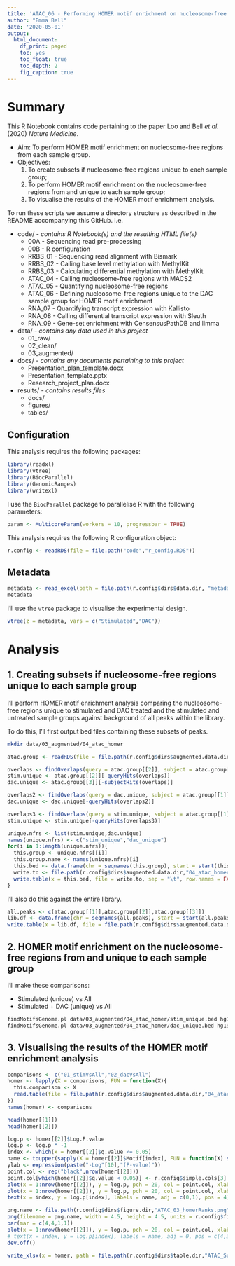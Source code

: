 ```yaml
---
title: 'ATAC_06 - Performing HOMER motif enrichment on nucleosome-free regions from each sample group'
author: "Emma Bell"
date: '2020-05-01'
output:
  html_document:
    df_print: paged
    toc: yes
    toc_float: true
    toc_depth: 2
    fig_caption: true
---
```


# Summary

This R Notebook contains code pertaining to the paper Loo and Bell _et al._ (2020) _Nature Medicine_.

* Aim: To perform HOMER motif enrichment on nucleosome-free regions from each sample group.
* Objectives:
  1. To create subsets if nucleosome-free regions unique to each sample group; 
  2. To perform HOMER motif enrichment on the nucleosome-free regions from and unique to each sample group;
  3. To visualise the results of the HOMER motif enrichment analysis.

To run these scripts we assume a directory structure as described in the README accompanying this GitHub. I.e.

* code/ - _contains R Notebook(s) and the resulting HTML file(s)_
  * 00A - Sequencing read pre-processing
  * 00B - R configuration
  * RRBS_01 - Sequencing read alignment with Bismark
  * RRBS_02 - Calling base level methylation with MethylKit
  * RRBS_03 - Calculating differential methylation with MethylKit
  * ATAC_04 - Calling nucleosome-free regions with MACS2
  * ATAC_05 - Quantifying nucleosome-free regions
  * ATAC_06 - Defining nucleosome-free regions unique to the DAC sample group for HOMER motif enrichment
  * RNA_07 - Quantifying transcript expression with Kallisto
  * RNA_08 - Calling differential transcript expression with Sleuth
  * RNA_09 - Gene-set enrichment with CensensusPathDB and limma
* data/ - _contains any data used in this project_
  * 01_raw/
  * 02_clean/
  * 03_augmented/
* docs/ - _contains any documents pertaining to this project_
  * Presentation_plan_template.docx
  * Presentation_template.pptx
  * Research_project_plan.docx
* results/ - _contains results files_
  * docs/
  * figures/
  * tables/

## Configuration

This analysis requires the following packages:

```r
library(readxl)
library(vtree)
library(BiocParallel)
library(GenomicRanges)
library(writexl)
```

I use the `BiocParallel` package to parallelise R with the following parameters:

```r
param <- MulticoreParam(workers = 10, progressbar = TRUE)
```

This analysis requires the following R configuration object:

```r
r.config <- readRDS(file = file.path("code","r_config.RDS"))
```

## Metadata

```r
metadata <- read_excel(path = file.path(r.config$dirs$data.dir, "metadata.xlsx"), sheet = "ATAC")
metadata
```

I'll use the `vtree` package to visualise the experimental design.

```r
vtree(z = metadata, vars = c("Stimulated","DAC"))
```

# Analysis

## 1. Creating subsets if nucleosome-free regions unique to each sample group 

I'll perform HOMER motif enrichment analysis comparing the nucleosome-free regions unique to stimulated and DAC treated and the stimulated and untreated sample groups against background of all peaks within the library.

To do this, I'll first output bed files containing these subsets of peaks.

```bash
mkdir data/03_augmented/04_atac_homer
```


```r
atac.group <- readRDS(file = file.path(r.config$dirs$augmented.data.dir,"03_atac_nfrs","atac_nfrs_byGroup.RDS"))
```

```r
overlaps <- findOverlaps(query = atac.group[[2]], subject = atac.group[[3]]) 
stim.unique <- atac.group[[2]][-queryHits(overlaps)]
dac.unique <- atac.group[[3]][-subjectHits(overlaps)]

overlaps2 <- findOverlaps(query = dac.unique, subject = atac.group[[1]])
dac.unique <- dac.unique[-queryHits(overlaps2)]

overlaps3 <- findOverlaps(query = stim.unique, subject = atac.group[[1]])
stim.unique <- stim.unique[-queryHits(overlaps3)]

unique.nfrs <- list(stim.unique,dac.unique)
names(unique.nfrs) <- c("stim_unique","dac_unique")
for(i in 1:length(unique.nfrs)){
  this.group <- unique.nfrs[[i]]
  this.group.name <- names(unique.nfrs)[i]
  this.bed <- data.frame(chr = seqnames(this.group), start = start(this.group), end = end(this.group), id = paste("uid", 1:length(this.group), sep = "_"), blank = "", strand = "*")
  write.to <- file.path(r.config$dirs$augmented.data.dir,"04_atac_homer",paste0(this.group.name,".bed"))
  write.table(x = this.bed, file = write.to, sep = "\t", row.names = FALSE, col.names = FALSE, quote = FALSE)
}
```

I'll also do this against the entire library.

```r
all.peaks <- c(atac.group[[1]],atac.group[[2]],atac.group[[3]])
lib.df <- data.frame(chr = seqnames(all.peaks), start = start(all.peaks), end = end(all.peaks), id = paste("uid", 1:length(all.peaks), sep = "_"), blank = "", strand = "*")
write.table(x = lib.df, file = file.path(r.config$dirs$augmented.data.dir,"04_atac_homer","atac_library.bed"), sep = "\t", row.names = FALSE, col.names = FALSE, quote = FALSE)
```

## 2. HOMER motif enrichment on the nucleosome-free regions from and unique to each sample group

I'll make these comparisons:

- Stimulated (unique) vs All 
- Stimulated + DAC (unique) vs All

```bash
findMotifsGenome.pl data/03_augmented/04_atac_homer/stim_unique.bed hg19 data/03_augmented/04_atac_homer/01_stimVsAll -nomotif -size given -p 10 -bg data/03_augmented/04_atac_homer/atac_library.bed
findMotifsGenome.pl data/03_augmented/04_atac_homer/dac_unique.bed hg19 data/03_augmented/04_atac_homer/02_dacVsAll -nomotif -size given -p 10 -bg data/03_augmented/04_atac_homer/atac_library.bed
```

## 3. Visualising the results of the HOMER motif enrichment analysis

```r
comparisons <- c("01_stimVsAll","02_dacVsAll")
homer <- lapply(X = comparisons, FUN = function(X){
  this.comparison <- X
  read.table(file = file.path(r.config$dirs$augmented.data.dir,"04_atac_homer",this.comparison,"knownResults.txt"), header = FALSE, sep = "\t", skip = 1, col.names = c("Motif","Consensus","P-value","Log P-value","q-value","N FG","PC FG","N BG","PC BG"), stringsAsFactors = FALSE)
})
names(homer) <- comparisons
```

```r
head(homer[[1]])
head(homer[[2]])
```


```r
log.p <- homer[[2]]$Log.P.value
log.p <- log.p * -1
index <- which(x = homer[[2]]$q.value <= 0.05)
name <- toupper(sapply(X = homer[[2]]$Motif[index], FUN = function(X) strsplit(x = X, split = "\\(")[[1]][1]))
ylab <- expression(paste("-Log"[10],"(P-value)"))
point.col <- rep("black",nrow(homer[[2]]))
point.col[which(homer[[2]]$q.value < 0.05)] <- r.config$simple.cols[3]
plot(x = 1:nrow(homer[[2]]), y = log.p, pch = 20, col = point.col, xlab = "Rank", ylab = ylab, las = 1)
plot(x = 1:nrow(homer[[2]]), y = log.p, pch = 20, col = point.col, xlab = "Rank", ylab = ylab, las = 1, ylim = c(6,10), xlim = c(0,12))
text(x = index, y = log.p[index], labels = name, adj = c(0,1), pos = 4)
```


```r
png.name <- file.path(r.config$dirs$figure.dir,"ATAC_03_homerRanks.png")
png(filename = png.name, width = 4.5, height = 4.5, units = r.config$fig.specs$units, res = r.config$fig.specs$res, pointsize = r.config$fig.specs$pointsize)
par(mar = c(4,4,1,1))
plot(x = 1:nrow(homer[[2]]), y = log.p, pch = 20, col = point.col, xlab = "Rank", ylab = ylab, las = 1)
# text(x = index, y = log.p[index], labels = name, adj = 0, pos = c(4,3))
dev.off()
```

```r
write_xlsx(x = homer, path = file.path(r.config$dirs$table.dir,"ATAC_SupplementaryTable_02.xlsx"), col_names = TRUE)
```

